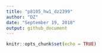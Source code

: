 ```yaml
---
title: "p8105_hw1_dz2399"
author: "DZ"
date: "September 19, 2018"
output: github_document
---
```


```r
knitr::opts_chunk$set(echo = TRUE)
```

